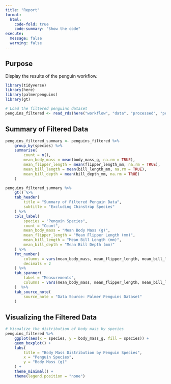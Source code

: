```yaml
---
title: "Report"
format:
  html:
    code-fold: true
    code-summary: "Show the code"
execute: 
  message: false
  warning: false
---
```


## Purpose

Display the results of the penguin workflow.

```r
library(tidyverse)
library(here)
library(palmerpenguins)
library(gt)

# Load the filtered penguins dataset
penguins_filtered <- read_rds(here("workflow", "data", "processed", "penguins_filtered.rds"))
```

## Summary of Filtered Data

```r
penguins_filtered_summary <- penguins_filtered %>%
    group_by(species) %>%
    summarise(
        count = n(),
        mean_body_mass = mean(body_mass_g, na.rm = TRUE),
        mean_flipper_length = mean(flipper_length_mm, na.rm = TRUE),
        mean_bill_length = mean(bill_length_mm, na.rm = TRUE),
        mean_bill_depth = mean(bill_depth_mm, na.rm = TRUE)
    )

penguins_filtered_summary %>%
    gt() %>%
    tab_header(
        title = "Summary of Filtered Penguin Data",
        subtitle = "Excluding Chinstrap Species"
    ) %>%
    cols_label(
        species = "Penguin Species",
        count = "Count",
        mean_body_mass = "Mean Body Mass (g)",
        mean_flipper_length = "Mean Flipper Length (mm)",
        mean_bill_length = "Mean Bill Length (mm)",
        mean_bill_depth = "Mean Bill Depth (mm)"
    ) %>%
    fmt_number(
        columns = vars(mean_body_mass, mean_flipper_length, mean_bill_length, mean_bill_depth),
        decimals = 2
    ) %>%
    tab_spanner(
        label = "Measurements",
        columns = vars(mean_body_mass, mean_flipper_length, mean_bill_length, mean_bill_depth)
    )  %>% 
    tab_source_note(
        source_note = "Data Source: Palmer Penguins Dataset"
    )

```


## Visualizing the Filtered Data

```r
# Visualize the distribution of body mass by species
penguins_filtered %>%
    ggplot(aes(x = species, y = body_mass_g, fill = species)) +
    geom_boxplot() +
    labs(
        title = "Body Mass Distribution by Penguin Species",
        x = "Penguin Species",
        y = "Body Mass (g)"
    ) +
    theme_minimal() +
    theme(legend.position = "none")
```